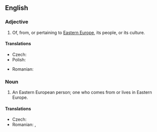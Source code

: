 ==English==

===Adjective===
{{en-adj|pos=[[Eastern]] [[European]]|-}}

# Of, from, or pertaining to [[Eastern Europe]], its people, or its culture.

====Translations====
{{trans-top|Eastern European}}
* Czech: {{t-|cs|východoevropský}}
* Polish: {{t-|pl|wschodnioeuropejski|m}}
{{trans-mid}}
* Romanian: {{t|ro|est-european}}
{{trans-bottom}}

===Noun===
{{en-noun|sg=[[Eastern]] [[European]]}}

# An Eastern European person; one who comes from or lives in Eastern Europe.

====Translations====
{{trans-top|Eastern European person}}
* Czech: {{t-|cs|Východoevropan|m}}
* Romanian: {{t|ro|est-european|m}}, {{t|ro|est-europeană|f}}
{{trans-mid}}
{{trans-bottom}}